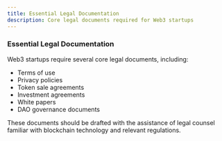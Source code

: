 ```yaml
---
title: Essential Legal Documentation
description: Core legal documents required for Web3 startups
---
```


### Essential Legal Documentation
Web3 startups require several core legal documents, including:
- Terms of use
- Privacy policies
- Token sale agreements
- Investment agreements
- White papers
- DAO governance documents

These documents should be drafted with the assistance of legal counsel familiar with blockchain technology and relevant regulations.
